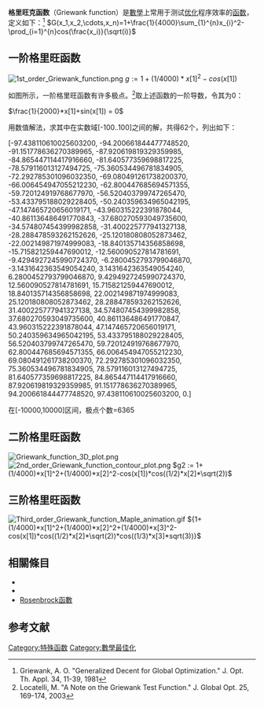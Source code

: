 '''格里旺克函数'''（Griewank function）是[[數學|數學]]上常用于测试[[优化|优化]]程序效率的[[函数|函数]]，定义如下：<ref>Griewank, A. O. "Generalized Decent for Global Optimization." J. Opt. Th. Appl. 34, 11-39, 1981</ref>
<math>G(x_1,x_2,\cdots,x_n)=1+\frac{1}{4000}\sum_{1}^{n}x_{i}^2-\prod_{i=1}^{n}cos(\frac{x_i)}{\sqrt(i)}</math>

==一阶格里旺函数==
[[File:1st_order_Griewank_function.png|thumb]]
<math>g := 1+(1/4000)*x[1]^2-cos(x[1])</math>

如图所示，一阶格里旺函数有许多极点。<ref>Locatelli, M. "A Note on the Griewank Test Function." J. Global Opt. 25, 169-174, 2003</ref>取上述函数的一阶导数，令其为0：

<math>\frac{1}{2000}*x[1]+sin(x[1]) = 0</math>

用数值解法，求其中在实数域[-100..100]之间的解，共得62个，列出如下：

[-97.438110610025603200, -94.200661844477748520, -91.151778636270389965, -87.920619819329359985, -84.865447114417916660, -81.640577359698817225, -78.579116013127494725, -75.360534496781834905, -72.292785301096032350, -69.080491261738200370, -66.006454947055212230, -62.800447685694571355, -59.720124919768677970, -56.520403799747265470, -53.433795188029228405, -50.240359634965042195, -47.147465720656019171, -43.960315222391878044, -40.861136486491770843, -37.680270593049735600, -34.574807454399982858, -31.400225777941327138, -28.288478593262152626, -25.120180808052873462, -22.002149871974999083, -18.840135714356858698, -15.715821259447690012, -12.560090527814781691, -9.4294927245990724370, -6.2800452793799046870, -3.1431642363549054240, 3.1431642363549054240, 6.2800452793799046870, 9.4294927245990724370, 12.560090527814781691, 15.715821259447690012, 18.840135714356858698, 22.002149871974999083, 25.120180808052873462, 28.288478593262152626, 31.400225777941327138, 34.574807454399982858, 37.680270593049735600, 40.861136486491770847, 43.960315222391878044, 47.147465720656019171, 50.240359634965042195, 53.433795188029228405, 56.520403799747265470, 59.720124919768677970, 62.800447685694571355, 66.006454947055212230, 69.080491261738200370, 72.292785301096032350, 75.360534496781834905, 78.579116013127494725, 81.640577359698817225, 84.865447114417916660, 87.920619819329359985, 91.151778636270389965, 94.200661844477748520, 97.438110610025603200, 0.]

在[-10000,10000]区间，极点个数=6365

==二阶格里旺函数==
[[File:Griewank_function_3D_plot.png|thumb]]
[[File:2nd_order_Griewank_function_contour_plot.png|thumb]]
<math>g2 := 1+(1/4000)*x[1]^2+(1/4000)*x[2]^2-cos(x[1])*cos((1/2)*x[2]*\sqrt(2))</math>

==三阶格里旺函数==
[[File:Third_order_Griewank_function_Maple_animation.gif|thumb]]
<math>{1+(1/4000)*x[1]^2+(1/4000)*x[2]^2+(1/4000)*x[3]^2-cos(x[1])*cos((1/2)*x[2]*\sqrt(2))*cos((1/3)*x[3]*sqrt(3))}  </math>

==相關條目==
* {{link-en|Himmelblau函數|Himmelblau's function}}
* {{link-en|Rastrigin函數|Rastrigin function}}
* [[Rosenbrock函數|Rosenbrock函數]]

==参考文献==
<references/>

[[Category:特殊函数|Category:特殊函数]]
[[Category:數學最佳化|Category:數學最佳化]]